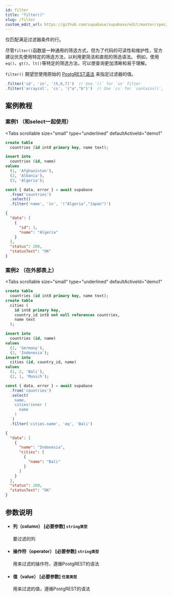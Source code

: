 ```yaml
---
id: filter
title: "filter()"
slug: /filter
custom_edit_url: https://github.com/supabase/supabase/edit/master/spec/supabase_js_v2.yml
---
```



仅匹配满足过滤器条件的行。

尽管`filter()`函数是一种通用的筛选方式，但为了代码的可读性和维护性，官方建议优先使用特定的筛选方法，以利用更简洁和直观的筛选语法。
例如，使用`eq()`、`gt()`、`lt()`等特定的筛选方法，可以使查询更加清晰和易于理解。

`filter()` 期望您使用原始的 [PostgREST语法](https://postgrest.org/en/stable/api.html#operators) 来指定过滤器的值。


```ts
.filter('id', 'in', '(5,6,7)')  // Use `()` for `in` filter
.filter('arraycol', 'cs', '{"a","b"}')  // Use `cs` for `contains()`, `{}` for array values
```




## 案例教程 

### 案例1  （和select一起使用）

<Tabs
  scrollable
  size="small"
  type="underlined"
  defaultActiveId="demo1"
>

<TabPanel id="demo1" label="建表">

```sql
create table
  countries (id int8 primary key, name text);

insert into
  countries (id, name)
values
  (1, 'Afghanistan'),
  (2, 'Albania'),
  (3, 'Algeria');
```

</TabPanel>

<TabPanel id="demo2" label="使用方法">

```ts
const { data, error } = await supabase
  .from('countries')
  .select()
  .filter('name', 'in', '("Algeria","Japan")')
```

</TabPanel>

<TabPanel id="demo3" label="返回结果">

```json
{
  "data": [
    {
      "id": 3,
      "name": "Algeria"
    }
  ],
  "status": 200,
  "statusText": "OK"
}
```
</TabPanel>
</Tabs>



### 案例2  （在外部表上）

<Tabs
  scrollable
  size="small"
  type="underlined"
  defaultActiveId="demo1"
>

<TabPanel id="demo1" label="建表">

```sql
create table
  countries (id int8 primary key, name text);
create table
  cities (
    id int8 primary key,
    country_id int8 not null references countries,
    name text
  );

insert into
  countries (id, name)
values
  (1, 'Germany'),
  (2, 'Indonesia');
insert into
  cities (id, country_id, name)
values
  (1, 2, 'Bali'),
  (2, 1, 'Munich');
```

</TabPanel>

<TabPanel id="demo2" label="使用方法">

```ts
const { data, error } = await supabase
  .from('countries')
  .select(`
    name,
    cities!inner (
      name
    )
  `)
  .filter('cities.name', 'eq', 'Bali')
```

</TabPanel>

<TabPanel id="demo3" label="返回结果">

```json
{
  "data": [
    {
      "name": "Indonesia",
      "cities": [
        {
          "name": "Bali"
        }
      ]
    }
  ],
  "status": 200,
  "statusText": "OK"
}

```
</TabPanel>
</Tabs>







## 参数说明

<ul className="method-list-group">
  
<li className="method-list-item">
  <h4 className="method-list-item-label">
    <span className="method-list-item-label-name">
      列（column）
    </span>
    <span className="method-list-item-label-badge required">
      [必要参数]
    </span>
    <span className="method-list-item-validation">
      <code>string类型</code>
    </span>
  </h4>
  <div class="method-list-item-description">

要过滤的列

  </div>
  
</li>


<li className="method-list-item">
  <h4 className="method-list-item-label">
    <span className="method-list-item-label-name">
      操作符（operator）
    </span>
    <span className="method-list-item-label-badge required">
      [必要参数]
    </span>
    <span className="method-list-item-validation">
      <code>string类型</code> 
    </span>
  </h4>
  <div class="method-list-item-description">

用来过滤的操作符，遵循PostgREST的语法

  </div>

</li>


<li className="method-list-item">
  <h4 className="method-list-item-label">
    <span className="method-list-item-label-name">
      值（value）
    </span>
    <span className="method-list-item-label-badge required">
      [必要参数]
    </span>
    <span className="method-list-item-validation">
      <code>任意类型</code>
    </span>
  </h4>
  <div class="method-list-item-description">

用来过滤的值，遵循PostgREST的语法

  </div>
  
</li>

</ul>
